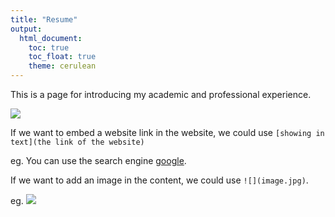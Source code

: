 ```yaml
---
title: "Resume"
output: 
  html_document:
    toc: true
    toc_float: true
    theme: cerulean
---
```


This is a page for introducing my academic and professional experience.

![](https://media.giphy.com/media/drXGoW1iudhKw/giphy.gif)

If we want to embed a website link in the website, we could use `[showing in text](the link of the website)`

eg. You can use the search engine [google](google.com).

If we want to add an image in the content, we could use `![](image.jpg)`.

eg. ![](https://media0.giphy.com/media/v1.Y2lkPTc5MGI3NjExcWw1YXpkaWIyenRrMjVhNG03cGF0bzdrdGZ0aHVtZHY4OTlhdHFodiZlcD12MV9pbnRlcm5hbF9naWZfYnlfaWQmY3Q9Zw/u5BzptR1OTZ04/giphy.webp)


